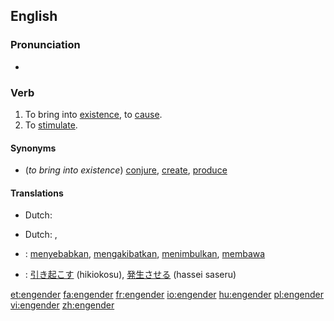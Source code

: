 ==English==

===Pronunciation===
* {{rhymes|ɛndə(r)}}

===Verb===
{{en-verb}}

# To bring into [[existence]], to [[cause]].
# To [[stimulate]].

====Synonyms====
* (''to bring into existence'') [[conjure]], [[create]], [[produce]]

====Translations====
{{trans-top|bring into existence}}
*Dutch: {{t|nl|voortbrengen}}
{{trans-mid}}
{{trans-bottom}}

{{trans-top|stimulate}}
*Dutch: {{t|nl|stimuleren}}, {{t|nl|aanporren}}
{{trans-mid}}
{{trans-bottom}}

{{checktrans}}
{{trans-top|Translations to be checked}}
*{{ttbc|Indonesian}}: [[sebab|menyebabkan]], [[akibat|mengakibatkan]], [[timbul|menimbulkan]], [[bawa|membawa]]
*{{ttbc|Japanese}}: [[引き起こす]] (hikiokosu), [[発生させる]] (hassei saseru)
{{trans-bottom}}

[[et:engender]]
[[fa:engender]]
[[fr:engender]]
[[io:engender]]
[[hu:engender]]
[[pl:engender]]
[[vi:engender]]
[[zh:engender]]